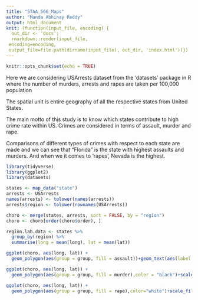```yaml
---
title: "STAA_566_Maps"
author: "Manda Abhinay Reddy"
output: html_document
knit: (function(input_file, encoding) {
  out_dir <- 'docs';
  rmarkdown::render(input_file,
 encoding=encoding,
 output_file=file.path(dirname(input_file), out_dir, 'index.html'))})
---
```


```r
knitr::opts_chunk$set(echo = TRUE)
```

Here we are considering USArrests dataset from the ‘datasets’ package in R where the number of murders, arrests and rapes are taken per 100,000 population

The spatial unit is entire geography of all the respective states from United States.

The main motto of this study is to know which states contribute to high crime rate within US. Crimes are considered in terms of assault, murder and rape.

Comparisons of different types of crimes with respect to each state are made and we can see that "Florida" is the state with highest assaults and murders. And when we it comes to 'rapes', Nevada is the highest.



```r
library(tidyverse)
library(ggplot2)
library(datasets)
```

```r

states <- map_data("state")
arrests <- USArrests
names(arrests) <- tolower(names(arrests))
arrests$region <- tolower(rownames(USArrests))

choro <- merge(states, arrests, sort = FALSE, by = "region")
choro <- choro[order(choro$order), ]

region.lab.data <- states %>%
  group_by(region) %>%
  summarise(long = mean(long), lat = mean(lat))

ggplot(choro, aes(long, lat)) +
  geom_polygon(aes(group = group, fill = assault))+geom_text(aes(label = region), data = region.lab.data,size = 2, hjust = 0.5)

```

```r
ggplot(choro, aes(long, lat)) +
  geom_polygon(aes(group = group, fill = murder),color = "black")+scale_fill_gradient(low = "yellow", high = "Red")+geom_text(aes(label = region), data = region.lab.data,size = 2, hjust = 0.5)

```

```r

ggplot(choro, aes(long, lat)) +
  geom_polygon(aes(group = group, fill = rape),color="white")+scale_fill_gradient(low = "blue", high = "red")+geom_text(aes(label = region), data = region.lab.data,size = 2, hjust = 0.5)
```




